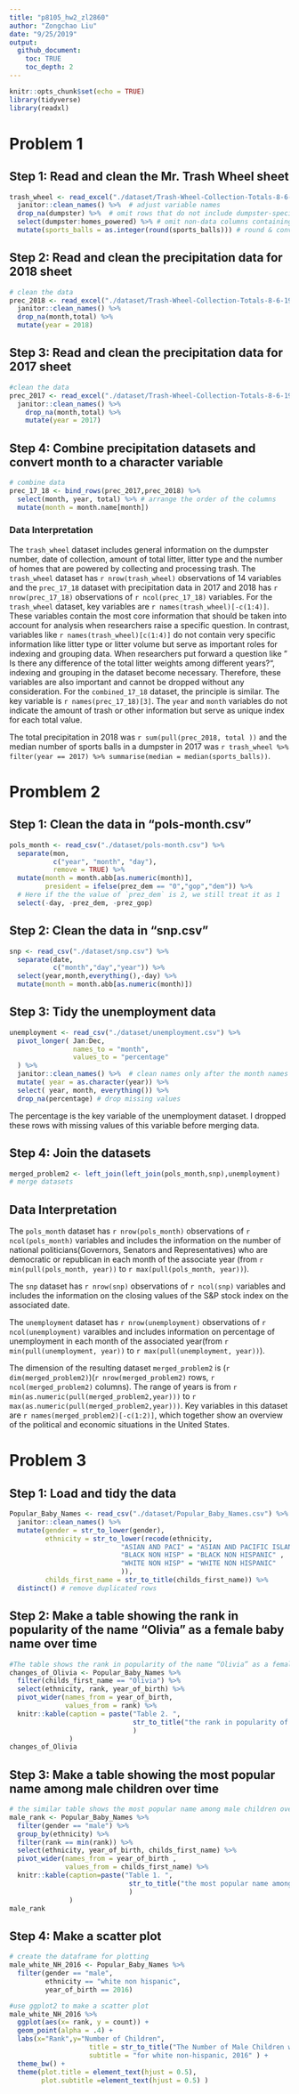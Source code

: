 ```yaml
---
title: "p8105_hw2_zl2860"
author: "Zongchao Liu"
date: "9/25/2019"
output: 
  github_document:
    toc: TRUE
    toc_depth: 2
---
```

```r
knitr::opts_chunk$set(echo = TRUE)
library(tidyverse)
library(readxl)
```

# Problem 1 

## Step 1: Read and clean the Mr. Trash Wheel sheet
```r
trash_wheel <- read_excel("./dataset/Trash-Wheel-Collection-Totals-8-6-19.xlsx", sheet = 1) %>%
  janitor::clean_names() %>%  # adjust variable names
  drop_na(dumpster) %>%  # omit rows that do not include dumpster-specific data
  select(dumpster:homes_powered) %>% # omit non-data columns containing notes
  mutate(sports_balls = as.integer(round(sports_balls))) # round & convert data type
```

## Step 2: Read and clean the precipitation data for 2018 sheet
```r
# clean the data
prec_2018 <- read_excel("./dataset/Trash-Wheel-Collection-Totals-8-6-19.xlsx", sheet = 5, skip = 1) %>%
  janitor::clean_names() %>%
  drop_na(month,total) %>%
  mutate(year = 2018)
```

## Step 3: Read and clean the precipitation data for 2017 sheet
```r
#clean the data
prec_2017 <- read_excel("./dataset/Trash-Wheel-Collection-Totals-8-6-19.xlsx", sheet = 6, skip = 1) %>%
  janitor::clean_names() %>%
    drop_na(month,total) %>%
    mutate(year = 2017)
```

## Step 4: Combine precipitation datasets and convert month to a character variable 
```r
# combine data 
prec_17_18 <- bind_rows(prec_2017,prec_2018) %>%
  select(month, year, total) %>% # arrange the order of the columns
  mutate(month = month.name[month]) 
```

### Data Interpretation

The `trash_wheel` dataset includes general information on the dumpster number, date of collection, amount of total litter, litter type and the number of homes that are powered by collecting and processing trash. The `trash_wheel` dataset has `r nrow(trash_wheel) ` observations of 14 variables and the `prec_17_18` dataset with precipitation data in 2017 and 2018 has `r nrow(prec_17_18)` observations of `r ncol(prec_17_18)` variables. For the `trash_wheel` dataset, key variables are ``r names(trash_wheel)[-c(1:4)]``. These variables contain the most core information that should be taken into account for analysis when researchers raise a specific question. In contrast, variables like ``r names(trash_wheel)[c(1:4)]``  do not contain very specific information like litter type or litter volume but serve as important roles for indexing and grouping data. When researchers put forward a question like " Is there any difference of the total litter weights among different years?", indexing and grouping in the dataset become necessary. Therefore, these variables are also important and cannot be dropped without any consideration. For the `combined_17_18` dataset, the principle is similar. The key variable is ``r names(prec_17_18)[3]``. The `year` and `month` variables do not indicate the amount of trash or other information but serve as unique index for each total value.

The total precipitation in 2018 was `r sum(pull(prec_2018, total ))` and the median number of sports balls in a dumpster in 2017 was `r trash_wheel %>% filter(year == 2017) %>% summarise(median = median(sports_balls))`.


# Promblem 2  
## Step 1: Clean the data in "pols-month.csv" 

```r
pols_month <- read_csv("./dataset/pols-month.csv") %>%
  separate(mon,
           c("year", "month", "day"),
           remove = TRUE) %>%
  mutate(month = month.abb[as.numeric(month)],
         president = ifelse(prez_dem == "0","gop","dem")) %>%  
  # Here if the the value of `prez_dem` is 2, we still treat it as 1
  select(-day, -prez_dem, -prez_gop)
```

## Step 2: Clean the data in "snp.csv"
```r
snp <- read_csv("./dataset/snp.csv") %>%
  separate(date,
           c("month","day","year")) %>%
  select(year,month,everything(),-day) %>%
  mutate(month = month.abb[as.numeric(month)])
```

## Step 3: Tidy the unemployment data
```r
unemployment <- read_csv("./dataset/unemployment.csv") %>%
  pivot_longer( Jan:Dec,
                names_to = "month",
                values_to = "percentage"
  ) %>%
  janitor::clean_names() %>%  # clean names only after the month names become values
  mutate( year = as.character(year)) %>%
  select( year, month, everything()) %>%
  drop_na(percentage) # drop missing values
```

The percentage is the key variable of the unemployment dataset. I dropped these rows with missing values of this variable before merging data. 

## Step 4: Join the datasets
```r
merged_problem2 <- left_join(left_join(pols_month,snp),unemployment)
# merge datasets
```

## Data Interpretation

The `pols_month` dataset has `r nrow(pols_month)` observations of `r ncol(pols_month)` variables and includes the information on the number of national politicians(Governors, Senators and Representatives) who are democratic or republican in each month of the associate year (from `r min(pull(pols_month, year))` to `r max(pull(pols_month, year))`). 

The `snp` dataset has `r nrow(snp)` observations of `r ncol(snp)` variables and includes the information on the closing values of the S&P stock index on the associated date. 

The `unemployment` dataset has `r nrow(unemployment)` observations of `r ncol(unemployment)` varaibles and includes information on percentage of unemployment in each month of the associated year(from `r min(pull(unemployment, year))` to `r max(pull(unemployment, year))`).

The dimension of the resulting dataset `merged_problem2` is (`r dim(merged_problem2)`)(`r nrow(merged_problem2)` rows, `r ncol(merged_problem2)` columns). The range of years is from `r min(as.numeric(pull(merged_problem2,year)))` to `r max(as.numeric(pull(merged_problem2,year)))`. Key variables in this dataset are ``r names(merged_problem2)[-c(1:2)]``, which together show an overview of the political and economic situations in the United States.

# Problem 3 
## Step 1: Load and tidy the data
```r
Popular_Baby_Names <- read_csv("./dataset/Popular_Baby_Names.csv") %>%
  janitor::clean_names() %>%
  mutate(gender = str_to_lower(gender),
         ethnicity = str_to_lower(recode(ethnicity,
                            "ASIAN AND PACI" = "ASIAN AND PACIFIC ISLANDER",
                            "BLACK NON HISP" = "BLACK NON HISPANIC" ,
                            "WHITE NON HISP" = "WHITE NON HISPANIC"
                            )),
         childs_first_name = str_to_title(childs_first_name)) %>%
  distinct() # remove duplicated rows
```

## Step 2: Make a table showing the rank in popularity of the name “Olivia” as a female baby name over time
```r
#The table shows the rank in popularity of the name “Olivia” as a female baby name over time
changes_of_Olivia <- Popular_Baby_Names %>%
  filter(childs_first_name == "Olivia") %>%
  select(ethnicity, rank, year_of_birth) %>%
  pivot_wider(names_from = year_of_birth,
              values_from = rank) %>%
  knitr::kable(caption = paste("Table 2. ",
                               str_to_title("the rank in popularity of the name Olivia from 2011 to 2016")
                               )
               )
changes_of_Olivia
```

## Step 3: Make a table showing the most popular name among male children over time
```r
# the similar table shows the most popular name among male children over time  
male_rank <- Popular_Baby_Names %>%
  filter(gender == "male") %>%
  group_by(ethnicity) %>%
  filter(rank == min(rank)) %>%
  select(ethnicity, year_of_birth, childs_first_name) %>%
  pivot_wider(names_from = year_of_birth ,
              values_from = childs_first_name) %>%
  knitr::kable(caption=paste("Table 1. ",
                              str_to_title("the most popular name among male children from 2011 to 2016")
                              )
               )
male_rank
```

## Step 4: Make a scatter plot
```r
# create the dataframe for plotting
male_white_NH_2016 <- Popular_Baby_Names %>%
  filter(gender == "male",
         ethnicity == "white non hispanic",
         year_of_birth == 2016)

#use ggplot2 to make a scatter plot
male_white_NH_2016 %>%
  ggplot(aes(x= rank, y = count)) + 
  geom_point(alpha = .4) + 
  labs(x="Rank",y="Number of Children", 
                    title = str_to_title("The Number of Male Children with a Name Against the Rank in Popularity of That Name"),
                    subtitle = "for white non-hispanic, 2016" ) +
  theme_bw() +
  theme(plot.title = element_text(hjust = 0.5),
        plot.subtitle =element_text(hjust = 0.5) )
  
```


